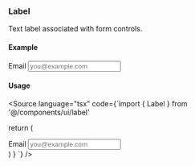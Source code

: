 
<Meta title="UI/Label/Docs" component={Label} />

### Label

Text label associated with form controls.

#### Example

<Canvas>
  <Story name="WithInput">
    <div className="flex w-72 flex-col gap-2">
      <Label htmlFor="email">Email</Label>
      <Input id="email" type="email" placeholder="you@example.com" />
    </div>
  </Story>
</Canvas>

#### Usage

<Source language="tsx" code={`import { Label } from '@/components/ui/label'

  return (
    <div className='flex flex-col gap-2 w-72'>
      <Label htmlFor='email'>Email</Label>
      <Input id='email' type='email' placeholder='you@example.com' />
    </div>
  )
}
`} />
